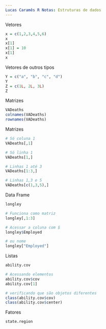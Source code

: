 ```yaml
---
Lucas Caramês R Notas: Estruturas de dados
---
```


Vetores
```r
x = c(1,2,3,4,5,6)
x
x[1]
x[1] = 10
x[1]
x
```
Vetores de outros tipos

```r
Y = c("a", "b", "c", "d")
Y
Z = c(1L, 2L, 3L)
Z
```

Matrizes

```r
VADeaths
colnames(VADeaths)
rownames(VADeaths)
```

Matrizes

```r
# Só coluna 1
VADeaths[,1]

# Só linha 1
VADeaths[1,]

# Linhas 1 até 3
VADeaths[1:3,]

# Linhas 1,3 e 5
VADeaths[c(1,3,5),]
```

Data Frame
```r
longley

# Funciona como matriz
longley[,1:3]

# Acessar a coluna com $
longley$Employed

# ou nome
longley["Employed"]
```

Listas
```r
ability.cov

# Acessando elementos
ability.cov$cov
ability.cov[1]

# verificando que são objetos diferentes
class(ability.cov$cov)
class(ability.cov$center)
```

Fatores
```r
state.region
```